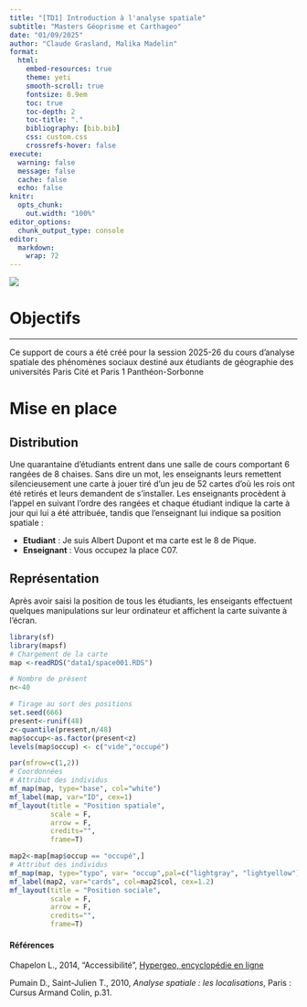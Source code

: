 ```yaml
---
title: "[TD1] Introduction à l'analyse spatiale"
subtitle: "Masters Géoprisme et Carthageo"
date: "01/09/2025"
author: "Claude Grasland, Malika Madelin"
format:
  html:
    embed-resources: true
    theme: yeti
    smooth-scroll: true
    fontsize: 0.9em
    toc: true
    toc-depth: 2
    toc-title: "."
    bibliography: [bib.bib]
    css: custom.css
    crossrefs-hover: false
execute:
  warning: false
  message: false 
  cache: false   
  echo: false
knitr:
  opts_chunk:
    out.width: "100%"
editor_options: 
  chunk_output_type: console
editor: 
  markdown: 
    wrap: 72
---
```


![](img/DistAccess_header2.png)

# Objectifs

------------------------------------------------------------------------

::: {.callout-note title="A propos de ce document"}
Ce support de cours a été créé pour la session 2025-26 du cours d'analyse spatiale des phénomènes sociaux destiné aux étudiants de géographie des universités Paris Cité et Paris 1 Panthéon-Sorbonne
:::


# Mise en place

## Distribution 

Une quarantaine d'étudiants entrent dans une salle de cours comportant 6 rangées de 8 chaises. Sans dire un mot, les enseignants leurs remettent silencieusement une carte à jouer tiré d'un jeu de 52 cartes d'où les rois ont été retirés et leurs demandent de s'installer. Les enseignants procèdent à l'appel en suivant l'ordre des rangées et chaque étudiant indique la carte à jour qui lui a été attribuée, tandis que l'enseignant lui indique sa position spatiale :

- **Etudiant** : Je suis Albert Dupont et ma carte est le 8 de Pique.
- **Enseignant** : Vous occupez la place C07.

## Représentation

Après avoir saisi la position de tous les étudiants, les enseigants effectuent quelques manipulations sur leur ordinateur et affichent la carte suivante à l'écran. 

```r
library(sf)
library(mapsf)
# Chargement de la carte
map <-readRDS("data1/space001.RDS")

# Nombre de présent
n<-40

# Tirage au sort des positions
set.seed(666)
present<-runif(48)
z<-quantile(present,n/48)
map$occup<-as.factor(present<z)
levels(map$occup) <- c("vide","occupé")

par(mfrow=c(1,2))
# Coordonnées
# Attribut des individus
mf_map(map, type="base", col="white")
mf_label(map, var="ID", cex=1)
mf_layout(title = "Position spatiale", 
          scale = F,
          arrow = F, 
          credits="", 
          frame=T)

map2<-map[map$occup == "occupé",]
# Attribut des individus
mf_map(map, type="typo", var= "occup",pal=c("lightgray", "lightyellow"),leg_pos = NA)
mf_label(map2, var="cards", col=map2$col, cex=1.2)
mf_layout(title = "Position sociale", 
          scale = F,
          arrow = F, 
          credits="", 
          frame=T)
```








#### Références {.unnumbered}

Chapelon L., 2014, "Accessibilité", [Hypergeo, encyclopédie en ligne](https://hypergeo.eu/accessibilite/){target="_blank"}

Pumain D., Saint-Julien T., 2010, *Analyse spatiale : les localisations*, Paris : Cursus Armand Colin, p.31.

::: {#refs}
:::





